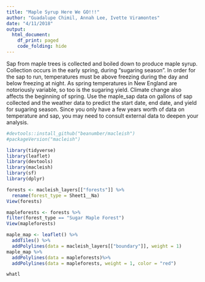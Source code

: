 ```yaml
---
title: "Maple Syrup Here We GO!!!"
author: "Guadalupe Chimil, Annah Lee, Ivette Viramontes"
date: "4/11/2018"
output:
  html_document:
    df_print: paged   
    code_folding: hide 
---  
```

Sap from maple trees is collected and boiled down to produce maple syrup. Collection occurs in the early spring, during “sugaring season”. In order for the sap to run, temperatures must be above freezing during the day and below freezing at night. As spring temperatures in New England are notoriously variable, so too is the sugaring yield. Climate change also affects the beginning of spring. Use the maple_sap data on gallons of sap collected and the weather data to predict the start date, end date, and yield for sugaring season. Since you only have a few years worth of data on temperature and sap, you may need to consult external data to deepen your analysis.

```r
#devtools::install_github("beanumber/macleish")
#packageVersion("macleish") 

library(tidyverse)
library(leaflet) 
library(devtools) 
library(macleish)  
library(sf) 
library(dplyr) 

forests <- macleish_layers[["forests"]] %>%
  rename(forest_type = Sheet1__Na)
View(forests) 

mapleforests <- forests %>%
filter(forest_type == "Sugar Maple Forest")
View(mapleforests)

maple_map <- leaflet() %>%
  addTiles() %>%
  addPolylines(data = macleish_layers[["boundary"]], weight = 1)
maple_map %>%
  addPolylines(data = mapleforests)%>%
  addPolylines(data = mapleforests, weight = 1, color = "red")  

whatl
```
